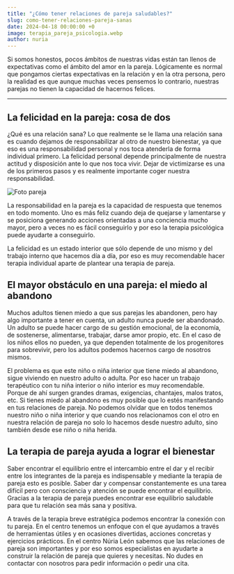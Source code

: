 ```yaml
---
title: "¿Cómo tener relaciones de pareja saludables?"
slug: como-tener-relaciones-pareja-sanas
date: 2024-04-18 00:00:00 +0
image: terapia_pareja_psicologia.webp
author: nuria
---
```


Si somos honestos, pocos ámbitos de nuestras vidas están tan llenos de expectativas como el ámbito del amor en la pareja. Lógicamente es normal que pongamos ciertas expectativas en la relación y en la otra persona, pero la realidad es que aunque muchas veces pensemos lo contrario, nuestras parejas no tienen la capacidad de hacernos felices.

---

## La felicidad en la pareja: cosa de dos

¿Qué es una relación sana? Lo que realmente se le llama una relación sana es cuando dejamos de responsabilizar al otro de nuestro bienestar, ya que eso es una responsabilidad personal y nos toca atenderla de forma individual primero.
La felicidad personal depende principalmente de nuestra actitud y disposición ante lo que nos toca vivir. Dejar de victimizarse es una de los primeros pasos y es realmente importante coger nuestra responsabilidad.

![Foto pareja](terapia_pareja_barcelona.webp)

La responsabilidad en la pareja es la capacidad de respuesta que tenemos en todo momento. Uno es más feliz cuando deja de quejarse y lamentarse y se posiciona generando acciones orientadas a una conciencia mucho mayor, pero a veces no es fácil conseguirlo y por eso la terapia psicológica puede ayudarte a conseguirlo.

La felicidad es un estado interior que sólo depende de uno mismo y del trabajo interno que hacemos día a día, por eso es muy recomendable hacer terapia individual aparte de plantear una terapia de pareja.

## El mayor obstáculo en una pareja: el miedo al abandono

Muchos adultos tienen miedo a que sus parejas les abandonen, pero hay algo importante a tener en cuenta, un adulto nunca puede ser abandonado. Un adulto se puede hacer cargo de su gestión emocional, de la economía, de sostenerse, alimentarse, trabajar, darse amor propio, etc. En el caso de los niños ellos no pueden, ya que dependen totalmente de los progenitores para sobrevivir, pero los adultos podemos hacernos cargo de nosotros mismos.

El problema es que este niño o niña interior que tiene miedo al abandono, sigue viviendo en nuestro adulto o adulta. Por eso hacer un trabajo terapéutico con tu niña interior o niño interior es muy recomendable. Porque de ahí surgen grandes dramas, exigencias, chantajes, malos tratos, etc. Si tienes miedo al abandono es muy posible que lo estés manifestando en tus relaciones de pareja. No podemos olvidar que en todos tenemos nuestro niño o niña interior y que cuando nos relacionamos con el otro en nuestra relación de pareja no solo lo hacemos desde nuestro adulto, sino también desde ese niño o niña herida.

## La terapia de pareja ayuda a lograr el bienestar

Saber encontrar el equilibrio entre el intercambio entre el dar y el recibir entre los integrantes de la pareja es indispensable y mediante la terapia de pareja esto es posible. Saber dar y compensar constantemente es una tarea difícil pero con consciencia y atención se puede encontrar el equilibrio. Gracias a la terapia de pareja puedes encontrar ese equilibrio saludable para que tu relación sea más sana y positiva.

A través de la terapia breve estratégica podemos encontrar la conexión con tu pareja. En el centro tenemos un enfoque con el que ayudamos a través de herramientas útiles y en ocasiones divertidas, acciones concretas y ejercicios prácticos. En el centro Núria León sabemos que las relaciones de pareja son importantes y por eso somos especialistas en ayudarte a construir la relación de pareja que quieres y necesitas. No dudes en contactar con nosotros para pedir información o pedir una cita.

